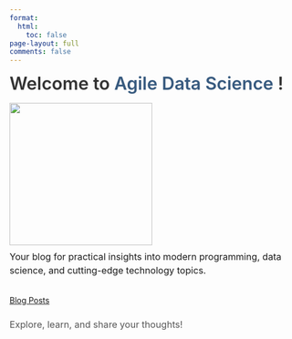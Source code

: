 ```yaml
---
format:
  html:
    toc: false
page-layout: full
comments: false
---
```


```{=html}
<div class="main-cotainer">
  <div style="
    margin: 0 0 0.5em 0;
    font-size: 2.2em;
    font-weight: 600;
    color: #333;
    text-shadow: 1px 1px 2px rgba(0,0,0,0.05);
  ">
    Welcome to 
    <em style="color: #375a7f; font-style: normal;">
      Agile Data Science
    </em>!
  </div>
  
  <img src="hands.png" height="auto" width="250">
  
  <p style="
    font-size: 1.15em;
    max-width: 600px;
    margin: 0.5em auto 2em;
    line-height: 1.5;
  ">
    Your blog for practical insights into modern programming, 
    data science, and cutting-edge technology topics.
  </p>
  
  <a href="posts.html" title="View Posts" aria-label="View Posts" class="btn btn-lg btn-primary">Blog Posts</a>

  <p style="
    font-size: 1.15em;
    margin-top: 1.5em;
    margin-bottom: 2em;
    color: #555;
  ">
    Explore, learn, and share your thoughts!
  </p>
</div>
```